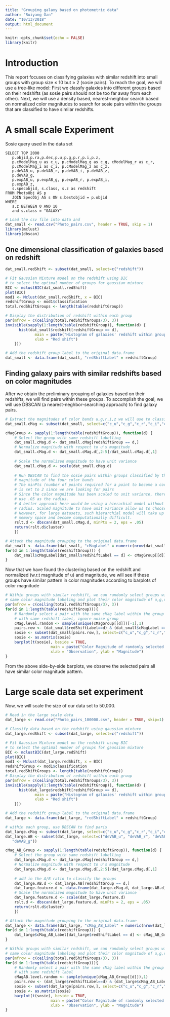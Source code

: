 ```yaml
---
title: "Grouping galaxy based on photometric data"
author: "Ruiyang Gan"
date: "10/13/2018"
output: html_document
---
```


```r
knitr::opts_chunk$set(echo = FALSE)
library(knitr)
```

# Introduction
This report focuses on classifying galaxies with similar redshift into small groups with group size $\leq$ 10 but $\geq$ 2 (sosie pairs). To reach the goal, we will use a tree-like model: First we classfy galaxies into different groups based on their redshifts (as sosie pairs should not be too far away from each other). Next, we will use a density based, nearest-neighbor search based on normalized color magnitudes to search for sosie pairs within the groups that are classified to have similar redshifts. 


# A small scale Experiment
Sosie query used in the data set
```{}
SELECT TOP 2000
   p.objid,p.ra,p.dec,p.u,p.g,p.r,p.i,p.z,
   p.cModelMag_u as c_u, p.cModelMag_g as c_g, cModelMag_r as c_r,
   p.cModelMag_i as c_i, p.cModelMag_z as c_z,
   p.deVAB_u, p.deVAB_r, p.deVAB_i, p.deVAB_z, 
   p.deVAB_g,
   p.expAB_u, p.expAB_g, p.expAB_r, p.expAB_i,
   p.expAB_z,
   s.specobjid, s.class, s.z as redshift
FROM PhotoObj AS p
   JOIN SpecObj AS s ON s.bestobjid = p.objid
WHERE 
   s.z BETWEEN 0 AND 10
   and s.class = "GALAXY"
```

```r
# Load the csv file into data and 
dat_small <- read.csv("Photo_pairs.csv", header = TRUE, skip = 1)
library(mclust)
library(dbscan)
```

## One dimensional classification of galaxies based on redshift
```r
dat_small.redShift <- subset(dat_small, select=c("redshift"))

# Fit Gaussian Mixture model on the redshift using BIC 
# to select the optimal number of groups for gaussian mixture
BIC <- mclustBIC(dat_small.redShift)
plot(BIC)
mod1 <- Mclust(dat_small.redShift, x = BIC)
redshiftGroup <- mod1$classification
total.redShiftGroups <- length(table(redshiftGroup))
```

```r
# Display the distribution of redshift within each group
par(mfrow = c(ceiling(total.redShiftGroups/3), 3))
invisible(sapply(1:length(table(redshiftGroup)), function(d) {
	  hist(dat_small$redshift[redshiftGroup == d], 
	  		 main = paste("Histogram of galaxies' redshift within group",d),
	  		 xlab = "Red shift")
	}))

# Add the redshift group label to the original data.frame
dat_small <- data.frame(dat_small, "redShiftLabel" = redshiftGroup)

```

## Finding galaxy pairs with similar redshifts based on color magnitudes
After we obtain the preliminary grouping of galaxies based on their redshifts, we will find pairs within these groups. To accomplish the goal, we will use DBSCAN (a nearest-neghbor-searching approach) to find galaxy pairs.

```r
# Extract the magnitudes of color bands u,g,r,i,z we will use to classify galaxies into pairs
dat_small.cMag <- subset(dat_small, select=c("c_u","c_g","c_r","c_i","c_z"))

cMagGroup <- sapply(1:length(table(redshiftGroup)), function(d) {
	# Select the group with same redshift labelling
	dat_small.cMag.d <- dat_small.cMag[redshiftGroup == d,]
	# Normalize magnitude with respect to u's magnitude
	dat_small.cMag.d <- dat_small.cMag.d[,2:5]/dat_small.cMag.d[,1]
	
	# Scale the normalized magnitude to have unit variance
	dat_small.cMag.d <- scale(dat_small.cMag.d)
	
	# Run DBSCAN to find the sosie pairs within groups classified by the 
	# magnitude of the four color bands
	# The minPts (number of points required for a point to become a core point)
	# is set to 2 since we are looking for pairs
	# Since the color magnitude has been scaled to unit variance, therefore I will
	# use .05 as the radius. 
	# A better approach here would be using a hierachial model without using a fixed 
	# radius. Scaled magnitude to have unit variance allow us to choose the 
	# However, for large datasets, such hierarchial model will take up large 
	# memory space and become computationally difficult. 
	rslt.d <- dbscan(dat_small.cMag.d, minPts = 2, eps = .05)
	return(rslt.d$cluster)
	})

# Attach the magnitude grouping to the original data.frame
dat_small <- data.frame(dat_small, "cMagLabel" = numeric(nrow(dat_small)))
for(d in 1:length(table(redshiftGroup))) {
	dat_small$cMagLabel[dat_small$redShiftLabel == d] <- cMagGroup[[d]]
}
```

Now that we have found the clustering based on the redshift and normalized (w.r.t magnitude of u) and magnitude, we will see if these groups have similar pattern in color magnitudes according to barplots of color magnitude
```r
# Within groups with similar redshift, we can randomly select groups with the 
# same color magnitude labeling and plot their color magnitude of u,g,r,i,z 
par(mfrow = c(ceiling(total.redShiftGroups/3), 3))
for(d in 1:length(table(redshiftGroup))){
	# Randomly select a pair with the same cMag label within the group
	# with same redshift label, ignore noise group
	cMag.level.random <- sample(unique(cMagGroup[[d]])[-1],1)
	pairs.row <- (dat_small$redShiftLabel==d) & (dat_small$cMagLabel == cMag.level.random)
	sosie <- subset(dat_small[pairs.row,], select=c("c_u","c_g","c_r","c_i","c_z"))
	sosie <- as.matrix(sosie)
	barplot(t(sosie), beside = TRUE, 
					main = paste("Color Magnitude of randomly selected sosies with redshift labeling",d),
					xlab = "Observation", ylab = "Magnitude")
}
```

From the above side-by-side barplots, we observe the selected pairs all have similar color magnitude pattern.

# Large scale data set experiment
Now, we will scale the size of our data set to  50,000. 
```r
# Read in the large scale data 
dat_large <- read.csv("Photo_pairs_100000.csv", header = TRUE, skip=1)

# Classify data based on the redshift using gaussian mixture
dat_large.redShift <- subset(dat_large, select=c("redshift"))

# Fit Gaussian Mixture model on the redshift using BIC 
# to select the optimal number of groups for gaussian mixture
BIC <- mclustBIC(dat_large.redShift)
plot(BIC)
mod1 <- Mclust(dat_large.redShift, x = BIC)
redshiftGroup <- mod1$classification
total.redShiftGroups <- length(table(redshiftGroup))
# Display the distribution of redshift within each group
par(mfrow = c(ceiling(total.redShiftGroups/3), 3))
invisible(sapply(1:length(table(redshiftGroup)), function(d) {
	  hist(dat_large$redshift[redshiftGroup == d], 
	  		 main = paste("Histogram of galaxies' redshift within group",d),
	  		 xlab = "Red shift")
	}))

# Add the redshift group label to the original data.frame
dat_large <- data.frame(dat_large, "redShiftLabel" = redshiftGroup)


```

```r
# within each group, use DBSCAN to find paris
dat_large.cMag <- subset(dat_large, select=c("c_u","c_g","c_r","c_i","c_z"))
dat_large.AB <- subset(dat_large, select=c("deVAB_u", "deVAB_r", "deVAB_i", "deVAB_z", 
   "deVAB_g"))

cMag_AB_Group <- sapply(1:length(table(redshiftGroup)), function(d) {
	# Select the group with same redshift labelling
	dat_large.cMag.d <- dat_large.cMag[redshiftGroup == d,]
	# Normalize magnitude with respect to u's magnitude
	dat_large.cMag.d <- dat_large.cMag.d[,2:5]/dat_large.cMag.d[,1]
	
	# add in the A/B ratio to classify the groups 
	dat_large.AB.d <- dat_large.AB[redshiftGroup == d,]
	dat_large.feature.d <- data.frame(dat_large.cMag.d, dat_large.AB.d)
	# Scale the normalized magnitude to have unit variance
	dat_large.feature.d <- scale(dat_large.feature.d)
	rslt.d <- dbscan(dat_large.feature.d, minPts = 2, eps = .05)
	return(rslt.d$cluster)
	})

# Attach the magnitude grouping to the original data.frame
dat_large <- data.frame(dat_large, "cMag_AB_Label" = numeric(nrow(dat_large)))
for(d in 1:length(table(redshiftGroup))) {
	dat_large$cMag_AB_Label[dat_large$redShiftLabel == d] <- cMag_AB_Group[[d]]
}
```

```r
# Within groups with similar redshift, we can randomly select groups with the 
# same color magnitude labeling and plot their color magnitude of u,g,r,i,z 
par(mfrow = c(ceiling(total.redShiftGroups/3), 3))
for(d in 1:length(table(redshiftGroup))){
	# Randomly select a pair with the same cMag label within the group
	# with same redshift label
	cMagAB.level.random <- sample(unique(cMag_AB_Group[[d]]),1)
	pairs.row <- (dat_large$redShiftLabel==d) & (dat_large$cMag_AB_Label == cMagAB.level.random)
	sosie <- subset(dat_large[pairs.row,], select=c("c_u","c_g","c_r","c_i","c_z"))
	sosie <- as.matrix(sosie)
	barplot(t(sosie), beside = TRUE, 
					main = paste("Color Magnitude of randomly selected sosies with redshift labeling",d),
					xlab = "Observation", ylab = "Magnitude")
}
```

```r

```

